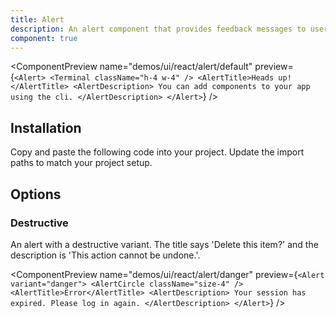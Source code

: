 ```yaml
---
title: Alert
description: An alert component that provides feedback messages to users.
component: true
---
```


<ComponentPreview
  name="demos/ui/react/alert/default"
  preview={`<Alert>
    <Terminal className="h-4 w-4" />
    <AlertTitle>Heads up!</AlertTitle>
    <AlertDescription>
        You can add components to your app using the cli.
    </AlertDescription>
</Alert>`}
/>

## Installation

<Steps>
  <Step>Copy and paste the following code into your project.</Step>
  <ComponentSource name={["ui/react/alert"]} extension={["tsx"]} />
  <Step>Update the import paths to match your project setup.</Step>
</Steps>

## Options

### Destructive

An alert with a destructive variant. The title says 'Delete this item?' and the description is 'This action cannot be undone.'.

<ComponentPreview
  name="demos/ui/react/alert/danger"
  preview={`<Alert variant="danger">
    <AlertCircle className="size-4" />
    <AlertTitle>Error</AlertTitle>
    <AlertDescription>
        Your session has expired. Please log in again.
    </AlertDescription>
</Alert>`}
/>
